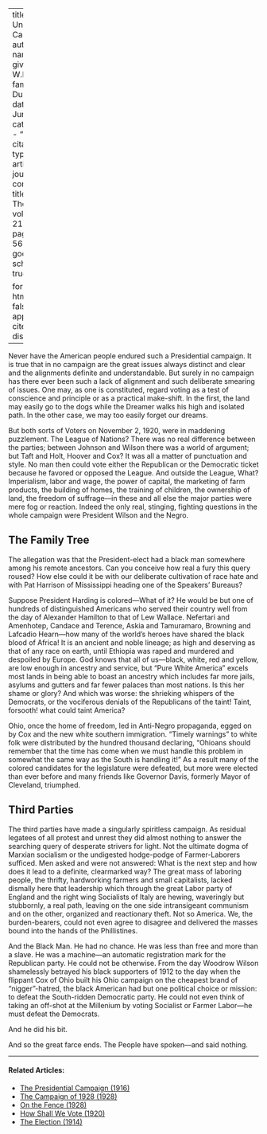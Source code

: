 
---
title: 'The Unreal Campaign'
author:
  - name:
      given: W.E.B.
      family: Du Bois
date: Jun. 1920
categories: 
  - ""
citation: 
  type: article-journal
  container-title: The Crisis
  volume: 21
  issue: 2
  page: 54-56
google-scholar: true

format:
  html:
    toc: false
    appendix-cite-as: display
---


Never have the American people endured such a Presidential campaign. It is true that in no campaign are the great issues always distinct and clear and the alignments definite and understandable. But surely in no campaign has there ever been such a lack of alignment and such deliberate smearing of issues. One may, as one is constituted, regard voting as a test of conscience and principle or as a practical make-shift. In the first, the land may easily go to the dogs while the Dreamer walks his high and isolated path. In the other case, we may too easily forget our dreams.

But both sorts of Voters on November 2, 1920, were in maddening puzzlement. The League of Nations? There was no real difference between the parties; between Johnson and Wilson there was a world of argument; but Taft and Holt, Hoover and Cox? It was all a matter of punctuation and style. No man then could vote either the Republican or the Democratic ticket because he favored or opposed the League. And outside the League, What? Imperialism, labor and wage, the power of capital, the marketing of farm products, the building of homes, the training of children, the ownership of land, the freedom of suffrage---in these and all else the major parties were mere fog or reaction. Indeed the only real, stinging, fighting questions in the whole campaign were President Wilson and the Negro.

## The Family Tree

The allegation was that the President-elect had a black man somewhere among his remote ancestors. Can you conceive how real a fury this query roused? How else could it be with our deliberate cultivation of race hate and with Pat Harrison of Mississippi heading one of the Speakers' Bureaus?

Suppose President Harding is colored---What of it? He would be but one of hundreds of distinguished Americans who served their country well from the day of Alexander Hamilton to that of Lew Wallace. Nefertari and Amenhotep, Candace and Terence, Askia and Tamuramaro, Browning and Lafcadio Hearn---how many of the world's heroes have shared the black blood of Africa! It is an ancient and noble lineage; as high and deserving as that of any race on earth, until Ethiopia was raped and murdered and despoiled by Europe. God knows that all of us---black, white, red and yellow, are low enough in ancestry and service, but "Pure White America" excels most lands in being able to boast an ancestry which includes far more jails, asylums and gutters and far fewer palaces than most nations. Is this her shame or glory? And which was worse: the shrieking whispers of the Democrats, or the vociferous denials of the Republicans of the taint! Taint, forsooth! what could taint America?

Ohio, once the home of freedom, led in Anti-Negro propaganda, egged on by Cox and the new white southern immigration. "Timely warnings" to white folk were distributed by the hundred thousand declaring, "Ohioans should remember that the time has come when we must handle this problem in somewhat the same way as the South is handling it!" As a result many of the colored candidates for the legislature were defeated, but more were elected than ever before and many friends like Governor Davis, formerly Mayor of Cleveland, triumphed.

## Third Parties

The third parties have made a singularly spiritless campaign. As residual legatees of all protest and unrest they did almost nothing to answer the searching query of desperate strivers for light. Not the ultimate dogma of Marxian socialism or the undigested hodge-podge of Farmer-Laborers sufficed. Men asked and were not answered: What is the next step and how does it lead to a definite, clearmarked way? The great mass of laboring people, the thrifty, hardworking farmers and small capitalists, lacked dismally here that leadership which through the great Labor party of England and the right wing Socialists of Italy are hewing, waveringly but stubbornly, a real path, leaving on the one side intransigeant communism and on the other, organized and reactionary theft. Not so America. We, the burden-bearers, could not even agree to disagree and delivered the masses bound into the hands of the Phillistines.

And the Black Man. He had no chance. He was less than free and more than a slave. He was a machine---an automatic registration mark for the Republican party. He could not be otherwise. From the day Woodrow Wilson shamelessly betrayed his black supporters of 1912 to the day when the flippant Cox of Ohio built his Ohio campaign on the cheapest brand of "nigger"-hatred, the black American had but one political choice or mission: to defeat the South-ridden Democratic party. He could not even think of taking an off-shot at the Millenium by voting Socialist or Farmer Labor---he must defeat the Democrats.

And he did his bit.

And so the great farce ends. The People have spoken---and said nothing.

<!-- Similar articles start here -->

<hr>
#### Related Articles:

* [The Presidential Campaign (1916)](/Volumes/12/06/presidential_campaign.html)
* [The Campaign of 1928 (1928)](/Volumes/35/12/campaign_of_1928.html)
* [On the Fence (1928)](/Volumes/35/11/on_the_fence.html)
* [How Shall We Vote (1920)](/Volumes/20/05/how_shall_we_vote.html)
* [The Election (1914)](/Volumes/09/02/election.html)

<!-- Similar articles end here -->